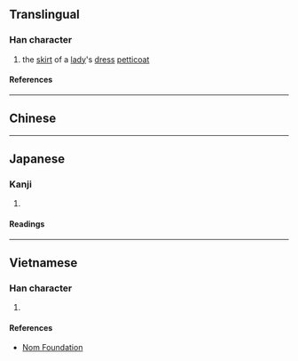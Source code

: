 {{also|裙}}
{{character info/new}}
==Translingual==

===Han character===
{{Han char|rn=50|rad=巾|as=07|sn=10|four=|canj=SRLB,XSRLB|ids=⿱君巾}}

# the [[skirt]] of a [[lady]]'s [[dress]] [[petticoat]]

====References====
{{Han ref|kx=0332.030|dkj=08920|dj=0638.030|hdz=10742.020|uh=5E2C}}

----

==Chinese==
{{zh-see|裙|v}}

----

==Japanese==

===Kanji===
{{ja-kanji|grade=|rs=巾07}}

# {{defn|lang=ja|sort=巾07}}

====Readings====
{{ja-readings
|goon=ぐん
|kanon=くん
|kun=えりあて, はかま
}}

----

==Vietnamese==

===Han character===
{{vi-readings|rs=巾07|reading=quần}}

# {{defn|lang=vi|sort=巾07}}

====References====
* [http://nomfoundation.org/common/nom_details.php?codepoint=5e2c Nom Foundation]